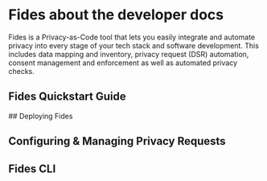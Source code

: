 
# Fides about the developer docs

Fides is a Privacy-as-Code tool that lets you easily integrate and automate privacy into every stage of your tech stack and software development. This includes data mapping and inventory, privacy request (DSR) automation, consent management and enforcement as well as automated privacy checks.

## Fides Quickstart Guide
<KeyFeatWrap>
  <KeyFeat title="Quick start guide" link="/docs/dev-docs/get-started" description="Get Fides up and running on your local environment in minutes with an easy-to-follow guide for installation using the Fides Python package and pip."/>
</KeyFeatWrap>
## Deploying Fides
<KeyFeatWrap>
  <KeyFeat title="Install Fides" link="/docs/dev-docs/get-started/advanced" description="Detailed documentation for customizing, configuring and deploying Fides in your environment."/>
  <KeyFeat title="Configure Fides" link="/docs/dev-docs/configuration/configuration" description="Customize your Fides installation to your requirements with detailed configuration docs."/>
  <KeyFeat title="Helm for Fides" link="/docs/dev-docs/get-started/advanced#using-helm-recommended-if-using-kubernetes" description="Use the pre-configured Helm Chart to rapidly deploy to Kubernetes. "/>
  <KeyFeat title="Terraform for Fides" link="/docs/dev-docs/get-started/advanced#using-terraform" description="Use the Fides Terraform module to simplify deployment."/>
</KeyFeatWrap>

## Configuring & Managing Privacy Requests
<KeyFeatWrap>
  <KeyFeat title="Automate privacy requests" link="/docs/dev-docs/configuration/privacy-requests" description="Use Fides for automated privacy request processing and avoid manual tasks."/>
  <KeyFeat title="Connect SaaS integrations" link="/docs/user-guides/integrations/saas-integrations" description="Connect and configure Fides integrations to third party SaaS applications and vendors."/>
  <KeyFeat title="Connect Database integrations" link="/docs/dev-docs/configuration/integrations/database-integrations/datasets" description="Connect and configure Fides for privacy request orchestration on databases and warehouses."/>
  <KeyFeat title="Configure Messaging" link="/docs/dev-docs/configuration/messaging" description="Configure email or SMS messaging and notifications for Fides privacy requests processing."/>
</KeyFeatWrap>

## Fides CLI
<KeyFeatWrap>
<KeyFeat title="Learn the Fides CLI" link="/docs/dev-docs/cli" description="Learn how to use the Fides CLI for powerful privacy automation and integration with your developer workflows."/>
</KeyFeatWrap>